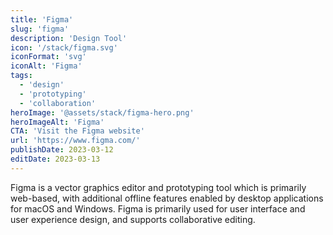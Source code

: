 ```yaml
---
title: 'Figma'
slug: 'figma'
description: 'Design Tool'
icon: '/stack/figma.svg'
iconFormat: 'svg'
iconAlt: 'Figma'
tags:
  - 'design'
  - 'prototyping'
  - 'collaboration'
heroImage: '@assets/stack/figma-hero.png'
heroImageAlt: 'Figma'
CTA: 'Visit the Figma website'
url: 'https://www.figma.com/'
publishDate: 2023-03-12
editDate: 2023-03-13
---
```


Figma is a vector graphics editor and prototyping tool which is primarily web-based, with additional offline features enabled by desktop applications for macOS and Windows. Figma is primarily used for user interface and user experience design, and supports collaborative editing.
